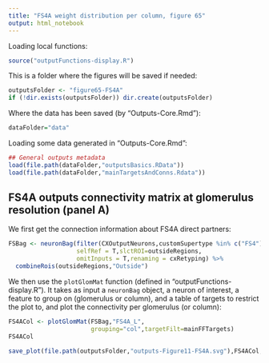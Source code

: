 ```yaml
---
title: "FS4A weight distribution per column, figure 65"
output: html_notebook
---
```

Loading local functions:
```r
source("outputFunctions-display.R")
```

This is a folder where the figures will be saved if needed:
```r
outputsFolder <- "figure65-FS4A"
if (!dir.exists(outputsFolder)) dir.create(outputsFolder)
```

Where the data has been saved (by "Outputs-Core.Rmd"):
```r
dataFolder="data"
```
Loading some data generated in "Outputs-Core.Rmd":
```r
## General outputs metadata
load(file.path(dataFolder,"outputsBasics.RData"))
load(file.path(dataFolder,"mainTargetsAndConns.Rdata"))
```

## FS4A outputs connectivity matrix at glomerulus resolution (panel A)
We first get the connection information about FS4A direct partners:
```r
FSBag <- neuronBag(filter(CXOutputNeurons,customSupertype %in% c("FS4")),
                   selfRef = T,slctROI=outsideRegions,
                   omitInputs = T,renaming = cxRetyping) %>%
  combineRois(outsideRegions,"Outside")
```
We then use the `plotGlomMat` function (defined in "outputFunctions-display.R"). It takes as input a `neuronBag` object, a neuron of interest, a feature to group on (glomerulus or column), and a table of targets to restrict the plot to, and plot the connectivity per glomerulus (or column):
```r
FS4ACol <- plotGlomMat(FSBag,"FS4A_L",
                       grouping="col",targetFilt=mainFFTargets)
FS4ACol
```

```r
save_plot(file.path(outputsFolder,"outputs-Figure11-FS4A.svg"),FS4ACol,base_height = 11/5,base_width = 8.5)
```